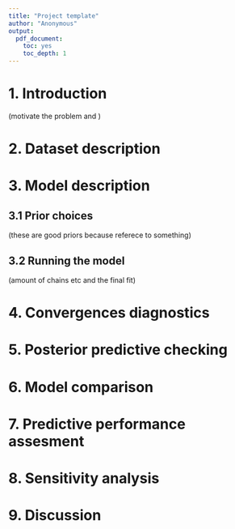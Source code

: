 ```yaml
---
title: "Project template"
author: "Anonymous"
output: 
  pdf_document: 
    toc: yes
    toc_depth: 1
---
```


# 1. Introduction

(motivate the problem and )

# 2. Dataset description


# 3. Model description


## 3.1 Prior choices

(these are good priors because referece to something)

## 3.2 Running the model

(amount of chains etc and the final fit)


# 4. Convergences diagnostics


# 5. Posterior predictive checking



# 6. Model comparison


# 7. Predictive performance assesment


# 8. Sensitivity analysis



# 9. Discussion













